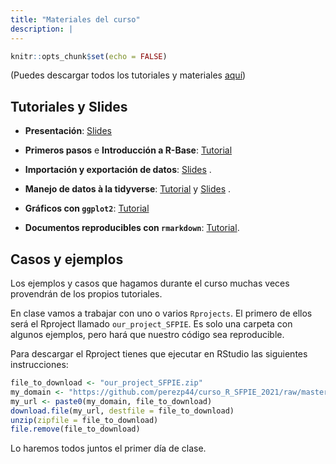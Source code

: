 ```yaml
---
title: "Materiales del curso"
description: |
---
```


```r
knitr::opts_chunk$set(echo = FALSE)
```


(Puedes descargar todos los tutoriales y materiales [aquí](./ejemplos/Materiales_curso_SFPIE.zip))

## Tutoriales y Slides

- **Presentación**: [Slides](./tutoriales/slides_01_intro_v2.html){target="_blank"}  

- **Primeros pasos** e **Introducción a R-Base**: [Tutorial](./tutoriales/tt_1_introduccion_R_base.html){target="_blank"}  

- **Importación y exportación de datos**: [Slides](./tutoriales/slides_05_cargar-datos.html){target="_blank"} .

- **Manejo de datos à la tidyverse**: [Tutorial](./tutoriales/tt_05_data-munging.html){target="_blank"}   y [Slides](./tutoriales/slides_05_data-munging.html){target="_blank"}  .

- **Gráficos con `ggplot2`**: [Tutorial](./tutoriales/tt_6_introduccion_ggplot2.html){target="_blank"}

- **Documentos reproducibles con `rmarkdown`**: [Tutorial](./tutoriales/tt_07_Rmarkdown_SFPIE.html). 


## Casos y ejemplos

Los ejemplos y casos que hagamos durante el curso muchas veces provendrán de los propios tutoriales.

En clase vamos a trabajar con uno o varios `Rprojects`. El primero de ellos será el Rproject llamado `our_project_SFPIE`. Es solo una carpeta con algunos ejemplos, pero hará que nuestro código sea reproducible. 

Para descargar el Rproject tienes que ejecutar en RStudio las siguientes instrucciones:


```r
file_to_download <- "our_project_SFPIE.zip" 
my_domain <- "https://github.com/perezp44/curso_R_SFPIE_2021/raw/master/ejemplos/"
my_url <- paste0(my_domain, file_to_download)
download.file(my_url, destfile = file_to_download)
unzip(zipfile = file_to_download)
file.remove(file_to_download)
```

Lo haremos todos juntos el primer día de clase.